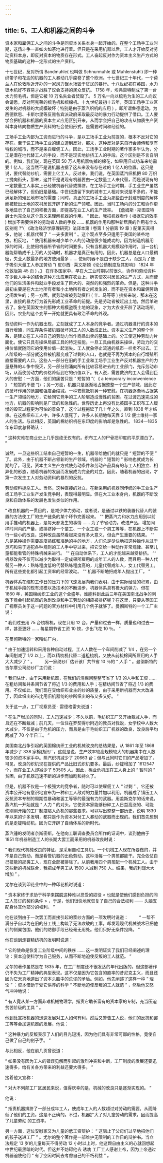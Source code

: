 ```yaml
---
---
---
```

title: 5、工人和机器之间的斗争
---




资本家和雇佣工人之间的斗争是同资本关系本身一起开始的。在整个工场手工业时期，这场斗争一直如火如荼地进行着。但只是在采用机器以后，工人才开始反对劳动资料本身，即反对资本的物质存在形式。工人奋起反对作为资本主义生产方式的物质基础的这种一定形式的生产资料。

十七世纪，反对所谓 Bandmuhle( 也叫做 Schnurmuhle 或 Muhlenstuhl) 即一种织带子和花边的机器的工人暴动几乎席卷了整个欧洲。十七世纪三十年代，一个荷兰人在伦敦附近开办的一家风力锯木场毁于贫民的暴行。十八世纪初在英国，水力锯木机好不容易才战胜了议会支持的民众反抗。 1758 年，埃弗雷特制成了第一台水力剪毛机，但是它被 10 万名失业者焚毁了。 5 万名一向以梳毛为生的工人向议会请愿，反对阿克莱的梳毛机和梳棉机。十九世纪最初十五年，英国工场手工业区发生的对机器的大规模破坏 ( 特别是由于蒸汽织机的应用 ) ，即所谓鲁德运动，为西德默思、卡斯尔里等反雅各宾派政府采取最反动的暴力行动提供了借口。工人要学会把机器和机器的资本主义应用区别开来，从而学会把自己的攻击从物质生产资料本身转向物质生产资料的社会使用形式，是需要时间和经验的。

工场手工业内部为工资而进行的斗争，是以工场手工业为前提的，根本不反对它的存在。至于说工场手工业的建立遭到反对，那末，这种反对是来自行会师傅和享有特权的城市，而不是来自雇佣工人。因此，工场手工业时期的著作家多半认为，分工是潜在地代替工人的手段，而不是现实地排挤工人的手段。这个区别是不言自明的。例如，我们说，现在英国 50 万人用机器纺掉的棉花，如果用旧式纺车来纺需要 1 亿人，这当然不是说机器占据了这从来没有存在过的 1 亿人的位置。这只是说，要代替纺纱机，需要上亿工人。反过来，我们说，在英国蒸汽织机把 80 万织工抛向街头，那末，这并不是说现有机器要由一定数量工人来代替，而是说现有的一定数量工人事实上已经被机器代替或排挤。在工场手工业时期，手工业生产虽然已经解体了，但仍旧是基础。中世纪遗留下来的城市工人相对来说是不多的，不能满足新的殖民地市场的需要；同时，真正的工场手工业为那些由于封建制度的解体而被赶出土地的农村居民开辟了新的生产领域。因此，当时工场内的分工和协作更多地显示了自己的积极方面，即提高在业工人的生产效率。 【詹姆斯 · 斯图亚特爵士也完全从这个意义来理解机器的作用。 “ 因此，我把机器看作 ( 根据它的效率 ) 增加不需要供养的劳动者人数的手段 …… 机器的作用和那种新居民的作用有什么区别呢 ?”( 《政治经济学原理研究》法译本第 l 卷第 1 分册第 19 章 ) 配第天真得多，他说：机器代替了 “ 一夫多妻制 ” 。这个观点至多只适用于美国的某些地方。相反地， “ 使用机器来减少单个人的劳动是很少能成功的，因为制造机器用掉的时间，比使用机器所节省的时间要多。只有当机器大规模起作用时，当一台机器能帮助成千上万的人劳动时，机器才是真正有用的。因此，机器总是在人口最稠密，失业人数最多的地方使用最多 …… 使用机器不是由于缺少工人，而是为了便于吸引大量工人参加劳动 ”( 皮尔西 · 莱文斯顿《论公债制度及其影响》 1824 年伦敦版第 45 页 ) 。】 在许多国家中，早在大工业时期以前很久，协作和劳动资料在少数人手中的结合这种方法应用在农业上，确实使农村居民的生产方式，从而使他们的生活条件和就业手段发生了巨大的、突然的和强烈的革命。但是，这种斗争最初主要是在大土地所有者和小土地所有者之间发生的，而不是在资本和雇佣劳动之间发生的；另一方面，就劳动者被劳动资料 ( 羊、马等等 ) 排挤来说，那末在这里，直接的暴力行为首先形成工业革命的前提。先是劳动者被赶出土地，然后羊进去了。象在英国发生的那种大规模盗窃土地的现象，才为大农业开辟了活动场所。因此，农业的这个变革一开始就更具有政治革命的外观。

劳动资料一作为机器出现，立刻就成了工人本身的竞争者。通过机器进行的资本的自行增殖，同生存条件被机器破坏的工人的人数成正比。资本主义生产的整个体系，是建立在工人把自己的劳动力当作商品出卖的基础上的。分工使这种劳动力片面化，使它只具有操纵局部工具的特定技能。一旦工具由机器来操纵，劳动力的交换价值就随同它的使用价值一起消失。工人就象停止流通的纸币一样卖不出去。工人阶级的一部分就这样被机器变成了过剩的人口，也就是不再为资本的自行增殖所直接需要的人口，这些人一部分在旧的手工业和工场手工业生产反对机器生产的力量悬殊的斗争中毁灭，另一部分则涌向所有比较容易进去的工业部门，充斥劳动市场，从而使劳动力的价格降低到它的价值以下。有人说，需要救济的工人会得到巨大的安慰：一方面，他们的痛苦只是 “ 短暂的 ”( 《 a temporary inconvenience 》 “ 短暂的不便 ”]) ；另一方面，机器只是逐渐地占据整整一个生产领域，因此它的破坏作用的范围和强度会缩减。一种安慰抵销另一种安慰。在机器逐渐地占据某一生产领域的地方，它给同它竞争的工人阶层造成慢性的贫困。在过渡迅速完成的地方，机器的影响则是广泛的和急性的。世界历史上再没有比英国手工织布工人缓慢的毁灭过程更为可怕的景象了，这个过程拖延了几十年之久，直到 1838 年才结束。在这些织布工人中，许多人饿死了，许多人长期地每天靠 2 1/2 便士维持一家人的生活。与此相反，英国的棉纺织机在东印度的影响却是急性的。 1834—1835 年东印度总督确认：

 “ 这种灾难在商业史上几乎是绝无仅有的。织布工人的尸骨把印度的平原漂白了。 ”

诚然，一旦这些织工结束自己短暂的一生，机器带给他们的就只是 “ 短暂的不便 ” 了。此外，由于机器不断占领新的生产领域，机器的 “ 短暂的 ” 影响也就成为长期的了。可见，资本主义生产方式使劳动条件和劳动产品具有的与工人相独立、相异化的形态，随着机器的发展而发展成为完全的对立。因此，随着机器的出现，才第一次发生工人对劳动资料的暴烈的反抗。

劳动资料扼杀工人。当然，这种直接的对立，在新采用的机器同传统的手工业生产或工场手工业生产发生竞争时，表现得最明显。但在大工业本身内，机器的不断改良和自动体系的发展也发生类似的作用。

 “ 改良机器的一贯目的，是减少体力劳动，或者说，是通过以铁的装置代替人的装置的方法使工厂的生产链条的某个环节完善起来。 ”“ 把蒸汽力和水力应用到以前用手推动的机器上，是每天都发生的事情 …… 为了节省动力，改进产品，增加同样时间内的产量，或排挤掉一个童工、一个女工或一个男工等等，在机器上不断实行一些小的改良，这种改良虽然看起来没有多大意义，但会产生重要的结果。 ”“ 凡是某种操作需要高度熟练和准确的手的地方，人们总是尽快地把这种操作从过于灵巧和易于违犯各种规则的工人手中夺过来，把它交给一种动作非常规律、甚至儿童都能看管的特殊机械来进行。 ”“ 在自动体系下，工人的才能越来越受排挤。 ”“ 机器改良不仅可以减少为取得一定成果所雇用的成年工人的人数，而且用一种人代替另一种人：熟练程度低的代替熟练程度高的，儿童代替成年人，女工代替男工。所有这些变化都引起工资率的经常波动。 ”“ 机器不断地把成年人抛出工厂。 ”

机器体系在缩短工作日的压力下的飞速发展向我们表明，由于实际经验的积累，由于机械手段的现有规模以及技术的不断进步，机器体系具有极大的弹力。但在 1860 年，英国棉纺织工业的这个全盛年，谁能料到此后三年在美国南北战争的刺激下竟会引起机器的急剧改良和手工劳动的相应被排挤呢？在这里，只要从英国工厂视察员关于这一问题的官方材料中引用几个例子就够了。曼彻斯特的一个工厂主说：

 “ 我们过去用 75 台梳棉机，现在只用 12 台，产量和过去一样，质量也和过去一样，甚至更好 …… 每星期节省工资 10 镑，少出飞花 10 ％。 ”

在曼彻斯特的一家精纺厂内，

“ 由于加速运转和采用各种自动过程，工人人数在一个车间削减了 1/4 ，在另一个车间削减了 1/2 以上，而以精梳机代替二道粗梳机，又使从前梳棉间所雇用的人手大大减少了 ” 。 　　另一家纺纱厂估计该厂共节省 10 ％的 “ 人手 ” 。曼彻斯特的吉尔摩公司纺纱厂主们说：

 “ 我们估计，由于采用新机器，在我们的清棉间整整节省了 1/3 的人手和工资 …… 在粗纺间和并条间节省了将近 1/3 的费用和人手；在精纺间节省了将近 1/3 的费用。不仅如此，我们现在交给织布业主的纱的质量，由于采用新机器而大大改进了，因此织出的布比用旧机器纺的纱所织出的布又多又好。 ”

关于这一点，工厂视察员亚 · 雷德格雷夫说道：

 “ 在生产增加的同时，工人迅速减少；不久以前，毛纺织工厂又开始裁减人手，而且还在不断裁减；前几天，一位住在罗契得尔附近的教员对我说，女学校中人数大大减少，不仅是由于危机的压力，而且是由于毛纺织工厂机器的改良，改良后平均裁减了 70 个半日工。 ”

美国南北战争引起的英国棉纺织工业的机械改良的总结果是，从 1861 年至 1868 年减少了 338 家棉纺织厂，这就是说，生产效率较高规模较大的机器集中在人数较少的资本家手中。蒸汽织机减少了 20663 台；但与此同时它们的产品增加了，可见，改良的织机现在提供的产品比旧式织机要多。最后，纱锭增加了 1612547 个，而在业工人却减少了 50505 人。因此，棉业危机压在工人身上的 “ 暂时的 ” 贫困，由于机器迅速不断的进步而加剧和持久了。

但是，机器不仅是一个极强大的竞争者，随时可以使雇佣工人 “ 过剩 ” 。它还被资本公开地有意识地宣布为一种和工人敌对的力量并加以利用。机器成了镇压工人反抗资本专制的周期性暴动和罢工等等的最强有力的武器。用盖斯克尔的话来说，蒸汽机一开始就是 “ 人力 ” 的对头，它使资本家能够粉碎工人日益高涨的、可能使刚刚开始的工厂制度陷入危机的那些要求。可以写出整整一部历史，说明 1830 年以来的许多发明，都只是作为资本对付工人暴动的武器而出现的。我们首先想到的是走锭精纺机，因为它开辟了自动体系的新时代。

蒸汽锤的发明者奈斯密斯，在他向工联调查委员会所作的证词中，谈到他由于 1851 年机器制造工人的长期大罢工而采用的机器改良时说：

 “ 我们现代机械改良的特征，是采用自动工具机。一个机械工人现在所要做的，并不是自己劳动，而是看管机器的出色劳动，这种活每一个男孩都能干。完全依仗自己技能的那类工人，现在全部被排除了。从前我用四个男孩配一个机械工人。由于这些新的机械联合，我把成年男工从 1500 人减到 750 人。结果，我的利润大大增加 ” 。

尤尔在谈到印花业中的一种印花机时说道：

 “ 资本家终于求助于科学来摆脱这种难以忍受的奴役 < 也就是使他们感到负担的同工人签订的契约条件 > ，于是，他们很快地就恢复了自己的合法权利 —— 头脑支配身体其他部分的权利。 ”

他在谈到由于一次罢工而直接引起的浆纱方面的一项发明时说道： 　　 “ 一帮不满分子自以为在旧的分工线上构筑了无法攻破的工事，却发现现代机械战术已把他们的侧翼包围，他们的防御手段已经毫无用处。他们只好无条件投降。 ”

他在谈到走锭精纺机的发明时说道：

 “ 它的使命是恢复工业阶级中间的秩序 …… 这一发明证实了我们已经阐述的理论：资本迫使科学为自己服务，从而不断地迫使反叛的工人就范。 ”

尤尔的著作虽然是在 1835 年，在工厂制度还不很发达的年代出版的，但这部著作仍不失为工厂精神的典型表现。这不仅是因为它包含的直率的昔尼克主义，而且还因为它天真地道出了资本头脑中的荒谬的矛盾。例如，他先阐述了这样一种 “ 理论 ” ：资本借助于受它供养的科学 “ 不断地迫使反叛的工人就范 ” ，然后他又怒气冲冲地说：

 “ 有人竟从某一方面非难机械物理学，指责它助长富有的资本家的专制，充当压迫贫苦阶级的工具 ” 。

他到处宣扬机器的迅速发展对工人如何有利，然后又警告工人说，他们的反抗和罢工等等会加速机器的发展。他说：

 “ 这种暴力的反叛表示了人们的目光短浅，因为他们具有非常可鄙的性格，竟使自己做了自己的刽子手。 ”

与此相反，他在前几页曾说道：

 “ 如果没有因为工人的错误见解而引起的激烈冲突和中断，工厂制度的发展还要迅速得多，给有关各方带来的利益还要大得多。 ”

接着他又宣称：

 “ 对大不列颠工厂区居民来说，值得庆幸的是，机械的改良只是逐渐实现的。 ”

他说：

 “ 指责机器排挤了一部分成年工人，使成年工人的人数超过对劳动的需要，从而降低了他们的工资，这是不正确的。不过，机器扩大了对儿童劳动的需求，因而提高了儿童劳动 的工资率。 ”

另一方面，这位安慰家又为儿童的低工资辩护： “ 这阻止了父母们过早地把他们的孩子送进工厂 ” 。尤尔的整个著作是一部维护无限制的工作日的辩护书。当立法规定 13 岁的儿童每天不得劳动 12 小时以上时，他这颗自由主义的心就回想起中世纪最黑暗的时代。但这并不妨碍他去 诱劝 工厂工人感谢上帝，因为上帝通过机器迫使他们 “ 有了空闲时间去考虑自己的不朽利益 ” 。